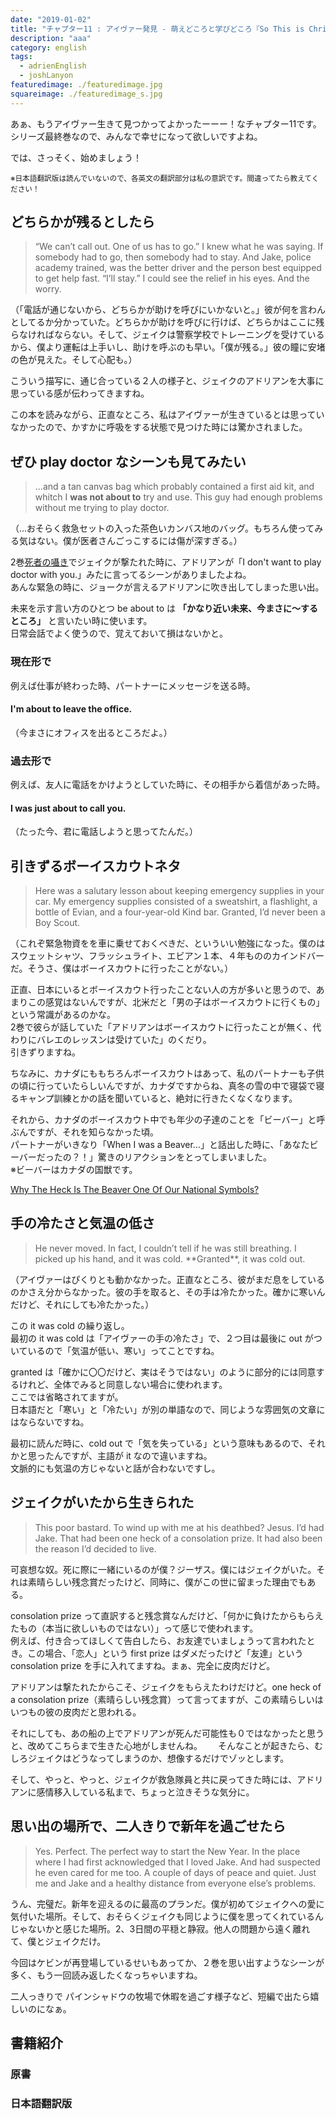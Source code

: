 ```yaml
---
date: "2019-01-02"
title: "チャプター11 : アイヴァー発見 - 萌えどころと学びどころ『So This is Christmas/アドリアン・イングリッシュ(6)』"
description: "aaa"
category: english
tags:
  - adrienEnglish
  - joshLanyon
featuredimage: ./featuredimage.jpg
squareimage: ./featuredimage_s.jpg
---
```



あぁ、もうアイヴァー生きて見つかってよかったーーー！なチャプター11です。  
シリーズ最終巻なので、みんなで幸せになって欲しいですよね。

では、さっそく、始めましょう！

<SoThisIsChristmasIndex />

<small>※日本語翻訳版は読んでいないので、各英文の翻訳部分は私の意訳です。間違ってたら教えてください！</small>

## どちらかが残るとしたら

<Blockquote srcName="So This is Christmas (The Adrien English Mysteries Book 6)" srcURL="https://amzn.to/2OzE8fN" book>
“We can’t call out. One of us has to go.”  
I knew what he was saying. If somebody had to go, then somebody had to stay. And Jake, police academy trained, was the better driver and the person best equipped to get help fast.
“I’ll stay.”  
I could see the relief in his eyes. And the worry.
</Blockquote>

<p className="translation">（「電話が通じないから、どちらかが助けを呼びにいかないと。」彼が何を言わんとしてるか分かっていた。どちらかが助けを呼びに行けば、どちらかはここに残らなければならない。そして、ジェイクは警察学校でトレーニングを受けているから、僕より運転は上手いし、助けを呼ぶのも早い。「僕が残る。」彼の瞳に安堵の色が見えた。そして心配も。）</p>

こういう描写に、通じ合っている２人の様子と、ジェイクのアドリアンを大事に思っている感が伝わってきますね。

この本を読みながら、正直なところ、私はアイヴァーが生きているとは思っていなかったので、かすかに呼吸をする状態で見つけた時には驚かされました。

## ぜひ play doctor なシーンも見てみたい

<Blockquote srcName="So This is Christmas (The Adrien English Mysteries Book 6)" srcURL="https://amzn.to/2OzE8fN" book>
...and a tan canvas bag which probably contained a first aid kit, and whitch I <strong>was not about to</strong> try and use. This guy had enough problems without me trying to play doctor.
</Blockquote>

<p className="translation">（...おそらく救急セットの入った茶色いカンバス地のバッグ。もちろん使ってみる気はない。僕が医者さんごっこするには傷が深すぎる。）</p>

2巻[死者の囁き](https://amzn.to/2pdQq2F)でジェイクが撃たれた時に、アドリアンが「I don't want to play doctor with you.」みたに言ってるシーンがありましたよね。  
あんな緊急の時に、ジョークが言えるアドリアンに吹き出してしまった思い出。

<Vocabulary en="about to" ja="まさに～しようとしている" />

未来を示す言い方のひとつ be about to は **「かなり近い未来、今まさに〜するところ」** と言いたい時に使います。  
日常会話でよく使うので、覚えておいて損はないかと。

### 現在形で

例えば仕事が終わった時、パートナーにメッセージを送る時。

#### I'm about to leave the office.
<p className="translation">（今まさにオフィスを出るところだよ。）</p>

### 過去形で

例えば、友人に電話をかけようとしていた時に、その相手から着信があった時。

#### I was just about to call you.
<p className="translation">（たった今、君に電話しようと思ってたんだ。）</p>

## 引きずるボーイスカウトネタ

<Blockquote srcName="So This is Christmas (The Adrien English Mysteries Book 6)" srcURL="https://amzn.to/2OzE8fN" book>
Here was a salutary lesson about keeping emergency supplies in your car. My emergency supplies consisted of a sweatshirt, a flashlight, a bottle of Evian, and a four-year-old Kind bar. Granted, I’d never been a Boy Scout.
</Blockquote>

<p className="translation">（これぞ緊急物資をを車に乗せておくべきだ、といういい勉強になった。僕のはスウェットシャツ、フラッシュライト、エビアン１本、４年もののカインドバーだ。そうさ、僕はボーイスカウトに行ったことがない。）</p>

<Vocabulary en="salutary" ja="有益な" />

正直、日本にいるとボーイスカウト行ったことない人の方が多いと思うので、あまりこの感覚はないんですが、北米だと「男の子はボーイスカウトに行くもの」という常識があるのかな。  
2巻で彼らが話していた「アドリアンはボーイスカウトに行ったことが無く、代わりにバレエのレッスンは受けていた」のくだり。  
引きずりますね。

ちなみに、カナダにももちろんボーイスカウトはあって、私のパートナーも子供の頃に行っていたらしいんですが、カナダですからね、真冬の雪の中で寝袋で寝るキャンプ訓練とかの話を聞いていると、絶対に行きたくなくなります。

それから、カナダのボーイスカウト中でも年少の子達のことを「ビーバー」と呼ぶんですが、それを知らなかった頃。  
パートナーがいきなり「When I was a Beaver...」と話出した時に、「あなたビーバーだったの？！」驚きのリアクションをとってしまいました。  
※ビーバーはカナダの国獣です。

[Why The Heck Is The Beaver One Of Our National Symbols?](https://www.huffingtonpost.ca/2011/07/01/canadian-symbols-beaver_n_886777.html)

## 手の冷たさと気温の低さ

<Blockquote srcName="So This is Christmas (The Adrien English Mysteries Book 6)" srcURL="https://amzn.to/2OzE8fN" book>
He never moved. In fact, I couldn’t tell if he was still breathing. I picked up his hand, and it was cold. **Granted**, it was cold out.
</Blockquote>

<p className="translation">（アイヴァーはぴくりとも動かなかった。正直なところ、彼がまだ息をしているのかさえ分からなかった。彼の手を取ると、その手は冷たかった。確かに寒いんだけど、それにしても冷たかった。）</p>

<Vocabulary en="granted" ja="確かに" />

この it was cold の繰り返し。  
最初の it was cold は「アイヴァーの手の冷たさ」で、２つ目は最後に out がついているので「気温が低い、寒い」ってことですね。

granted は「確かに〇〇だけど、実はそうではない」のように部分的には同意するけれど、全体でみると同意しない場合に使われます。  
ここでは省略されてますが。  
日本語だと「寒い」と「冷たい」が別の単語なので、同じような雰囲気の文章にはならないですね。

最初に読んだ時に、cold out で「気を失っている」という意味もあるので、それかと思ったんですが、主語が it なので違いますね。  
文脈的にも気温の方じゃないと話が合わないですし。

## ジェイクがいたから生きられた

<Blockquote srcName="So This is Christmas (The Adrien English Mysteries Book 6)" srcURL="https://amzn.to/2OzE8fN" book>
This poor bastard. To wind up with me at his deathbed? Jesus. I’d had Jake. That had been one heck of a consolation prize. It had also been the reason I’d decided to live.
</Blockquote>

<p className="translation">可哀想な奴。死に際に一緒にいるのが僕？ジーザス。僕にはジェイクがいた。それは素晴らしい残念賞だったけど、同時に、僕がこの世に留まった理由でもある。</p>

<Vocabulary en="wind up with" ja="～で締めくくる、結果として～になる" />

<Vocabulary en="heck of a ～" ja="素晴らしい、すごい" />

<Vocabulary en="consolation prize" ja="残念賞" />

consolation prize って直訳すると残念賞なんだけど、「何かに負けたからもらえたもの（本当に欲しいものではない）」って感じで使われます。  
例えば、付き合ってほしくて告白したら、お友達でいましょうって言われたとき。この場合、「恋人」という first prize はダメだったけど「友達」という consolation prize を手に入れてますね。まぁ、完全に皮肉だけど。

アドリアンは撃たれたからこそ、ジェイクをもらえたわけだけど。one heck of a consolation prize（素晴らしい残念賞）って言ってますが、この素晴らしいはいつもの彼の皮肉だと思われる。

それにしても、あの船の上でアドリアンが死んだ可能性も０ではなかったと思うと、改めてこちらまで生きた心地がしませんね。　　
そんなことが起きたら、むしろジェイクはどうなってしまうのか、想像するだけでゾッとします。

そして、やっと、やっと、ジェイクが救急隊員と共に戻ってきた時には、アドリアンに感情移入している私まで、ちょっと泣きそうな気分に。

## 思い出の場所で、二人きりで新年を過ごせたら

<Blockquote srcName="So This is Christmas (The Adrien English Mysteries Book 6)" srcURL="https://amzn.to/2OzE8fN" book>
Yes. Perfect. The perfect way to start the New Year. In the place where I had first acknowledged that I loved Jake. And had suspected he even cared for me too. A couple of days of peace and quiet. Just me and Jake and a healthy distance from everyone else’s problems.
</Blockquote>

<p className="translation">うん、完璧だ。新年を迎えるのに最高のプランだ。僕が初めてジェイクへの愛に気付いた場所。そして、おそらくジェイクも同じように僕を思ってくれているんじゃないかと感じた場所。2、3日間の平穏と静寂。他人の問題から遠く離れて、僕とジェイクだけ。</p>

今回はケビンが再登場しているせいもあってか、２巻を思い出すようなシーンが多く、もう一回読み返したくなっちゃいますね。

二人っきりで パインシャドウの牧場で休暇を過ごす様子など、短編で出たら嬉しいのになぁ。

<SoThisIsChristmasIndex open />

## 書籍紹介

### 原書

<Amazon
  asin="B01N9AERR2"
  title="So This is Christmas (The Adrien English Mysteries Book 6)"
  linkId="7da7f3a0fdcb9c4569abe4fdc90d6f9e"
  author="Josh Lanyon"
/>

### 日本語翻訳版

<Amazon
  asin="B077ZGFZ7S"
  title="アドリアン･イングリッシュ（6）So This is Christmas"
  linkId="5037e032af9be9f42823c82d674e6462"
  author="ジョシュ･ラニヨン"
/>